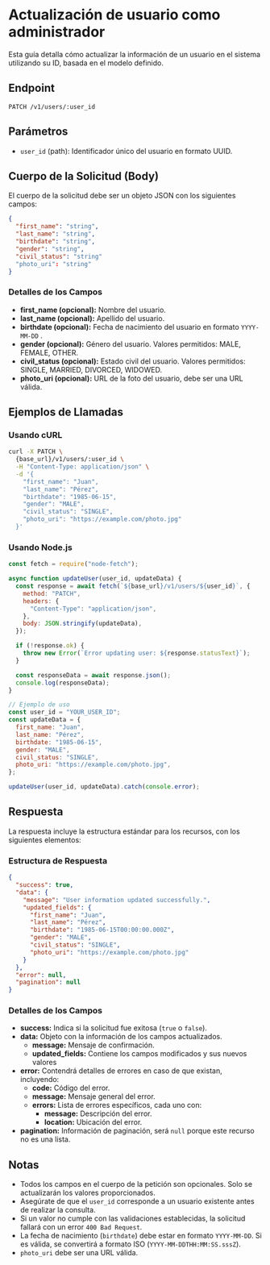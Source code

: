 # Actualización de usuario como administrador

Esta guía detalla cómo actualizar la información de un usuario en el sistema utilizando su ID, basada en el modelo definido.

## Endpoint

`PATCH /v1/users/:user_id`

## Parámetros

- `user_id` (path): Identificador único del usuario en formato UUID.

## Cuerpo de la Solicitud (Body)

El cuerpo de la solicitud debe ser un objeto JSON con los siguientes campos:

```json
{
  "first_name": "string",
  "last_name": "string",
  "birthdate": "string",
  "gender": "string",
  "civil_status": "string"
  "photo_uri": "string"
}
```

### Detalles de los Campos

- **first_name (opcional):** Nombre del usuario.
- **last_name (opcional):** Apellido del usuario.
- **birthdate (opcional):** Fecha de nacimiento del usuario en formato `YYYY-MM-DD` .
- **gender (opcional):** Género del usuario. Valores permitidos: MALE, FEMALE, OTHER.
- **civil_status (opcional):** Estado civil del usuario. Valores permitidos: SINGLE, MARRIED, DIVORCED, WIDOWED.
- **photo_uri (opcional):** URL de la foto del usuario, debe ser una URL válida.

## Ejemplos de Llamadas

### Usando cURL

```bash
curl -X PATCH \
  {base_url}/v1/users/:user_id \
  -H "Content-Type: application/json" \
  -d '{
    "first_name": "Juan",
    "last_name": "Pérez",
    "birthdate": "1985-06-15",
    "gender": "MALE",
    "civil_status": "SINGLE",
    "photo_uri": "https://example.com/photo.jpg"
  }'
```

### Usando Node.js

```javascript
const fetch = require("node-fetch");

async function updateUser(user_id, updateData) {
  const response = await fetch(`${base_url}/v1/users/${user_id}`, {
    method: "PATCH",
    headers: {
      "Content-Type": "application/json",
    },
    body: JSON.stringify(updateData),
  });

  if (!response.ok) {
    throw new Error(`Error updating user: ${response.statusText}`);
  }

  const responseData = await response.json();
  console.log(responseData);
}

// Ejemplo de uso
const user_id = "YOUR_USER_ID";
const updateData = {
  first_name: "Juan",
  last_name: "Pérez",
  birthdate: "1985-06-15",
  gender: "MALE",
  civil_status: "SINGLE",
  photo_uri: "https://example.com/photo.jpg",
};

updateUser(user_id, updateData).catch(console.error);
```

## Respuesta

La respuesta incluye la estructura estándar para los recursos, con los siguientes elementos:

### Estructura de Respuesta

```json
{
  "success": true,
  "data": {
    "message": "User information updated successfully.",
    "updated_fields": {
      "first_name": "Juan",
      "last_name": "Pérez",
      "birthdate": "1985-06-15T00:00:00.000Z",
      "gender": "MALE",
      "civil_status": "SINGLE",
      "photo_uri": "https://example.com/photo.jpg"
    }
  },
  "error": null,
  "pagination": null
}
```

### Detalles de los Campos

- **success:** Indica si la solicitud fue exitosa (`true` o `false`).
- **data:** Objeto con la información de los campos actualizados.
  - **message:** Mensaje de confirmación.
  - **updated_fields:** Contiene los campos modificados y sus nuevos valores
- **error:** Contendrá detalles de errores en caso de que existan, incluyendo:
  - **code:** Código del error.
  - **message:** Mensaje general del error.
  - **errors:** Lista de errores específicos, cada uno con:
    - **message:** Descripción del error.
    - **location:** Ubicación del error.
- **pagination:** Información de paginación, será `null` porque este recurso no es una lista.

## Notas

- Todos los campos en el cuerpo de la petición son opcionales. Solo se actualizarán los valores proporcionados.
- Asegúrate de que el `user_id` corresponde a un usuario existente antes de realizar la consulta.
- Si un valor no cumple con las validaciones establecidas, la solicitud fallará con un error `400 Bad Request`.
- La fecha de nacimiento (`birthdate`) debe estar en formato `YYYY-MM-DD`. Si es válida, se convertirá a formato ISO (`YYYY-MM-DDTHH:MM:SS.sssZ`).
- `photo_uri` debe ser una URL válida.
